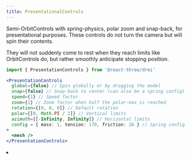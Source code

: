 ```yaml
---
title: PresentationalControls
---
```


Semi-OrbitControls with spring-physics, polar zoom and snap-back, for presentational purposes. These controls do not turn the camera but will spin their contents.

They will not suddenly come to rest when they reach limits like OrbitControls do, but rather smoothly anticipate stopping position.

```jsx
import { PresentationControls } from '@react-three/drei'

<PresentationControls
  global={false} // Spin globally or by dragging the model
  snap={false} // Snap-back to center (can also be a spring config)
  speed={1} // Speed factor
  zoom={1} // Zoom factor when half the polar-max is reached
  rotation={[0, 0, 0]} // Default rotation
  polar={[0, Math.PI / 2]} // Vertical limits
  azimuth={[-Infinity, Infinity]} // Horizontal limits
  config = { mass: 1, tension: 170, friction: 26 } // Spring config
>
  <mesh />
</PresentationControls>
```

<Grid cols={1}>
  <li>
    <Sandbox id="z0sed" />
  </li>
</Grid>
